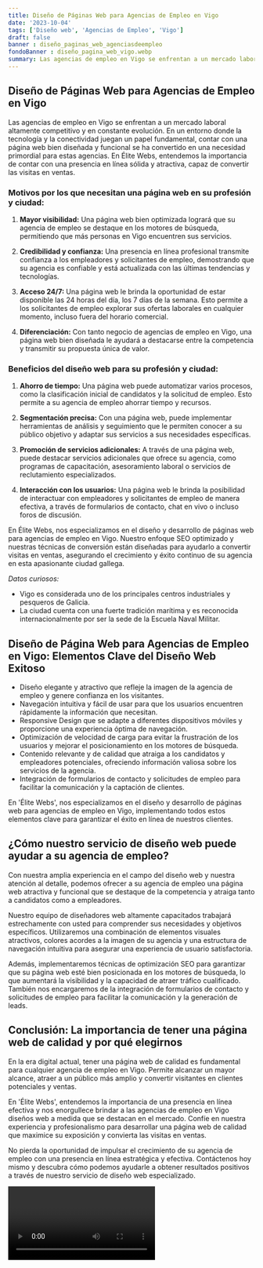 ```yaml
---
title: Diseño de Páginas Web para Agencias de Empleo en Vigo
date: '2023-10-04'
tags: ['Diseño web', 'Agencias de Empleo', 'Vigo']
draft: false
banner : diseño_paginas_web_agenciasdeempleo
fondoBanner : diseño_pagina_web_vigo.webp
summary: Las agencias de empleo en Vigo se enfrentan a un mercado laboral altamente competitivo y en constante evolución. En un entorno donde la tecnología y la conectividad juegan un papel fundamental, contar con una página web bien diseñada y funcional se ha convertido en una necesidad primordial para estas agencias. En Élite Webs, entendemos la importancia de contar con una presencia en línea sólida y atractiva, capaz de convertir las visitas en ventas.
---
```


## Diseño de Páginas Web para Agencias de Empleo en Vigo

Las agencias de empleo en Vigo se enfrentan a un mercado laboral altamente competitivo y en constante evolución. En un entorno donde la tecnología y la conectividad juegan un papel fundamental, contar con una página web bien diseñada y funcional se ha convertido en una necesidad primordial para estas agencias. En Élite Webs, entendemos la importancia de contar con una presencia en línea sólida y atractiva, capaz de convertir las visitas en ventas.

### Motivos por los que necesitan una página web en su profesión y ciudad:

1. **Mayor visibilidad:** Una página web bien optimizada logrará que su agencia de empleo se destaque en los motores de búsqueda, permitiendo que más personas en Vigo encuentren sus servicios.

2. **Credibilidad y confianza:** Una presencia en línea profesional transmite confianza a los empleadores y solicitantes de empleo, demostrando que su agencia es confiable y está actualizada con las últimas tendencias y tecnologías.

3. **Acceso 24/7:** Una página web le brinda la oportunidad de estar disponible las 24 horas del día, los 7 días de la semana. Esto permite a los solicitantes de empleo explorar sus ofertas laborales en cualquier momento, incluso fuera del horario comercial.

4. **Diferenciación:** Con tanto negocio de agencias de empleo en Vigo, una página web bien diseñada le ayudará a destacarse entre la competencia y transmitir su propuesta única de valor.

### Beneficios del diseño web para su profesión y ciudad:

1. **Ahorro de tiempo:** Una página web puede automatizar varios procesos, como la clasificación inicial de candidatos y la solicitud de empleo. Esto permite a su agencia de empleo ahorrar tiempo y recursos.

2. **Segmentación precisa:** Con una página web, puede implementar herramientas de análisis y seguimiento que le permiten conocer a su público objetivo y adaptar sus servicios a sus necesidades específicas.

3. **Promoción de servicios adicionales:** A través de una página web, puede destacar servicios adicionales que ofrece su agencia, como programas de capacitación, asesoramiento laboral o servicios de reclutamiento especializados.

4. **Interacción con los usuarios:** Una página web le brinda la posibilidad de interactuar con empleadores y solicitantes de empleo de manera efectiva, a través de formularios de contacto, chat en vivo o incluso foros de discusión.

En Élite Webs, nos especializamos en el diseño y desarrollo de páginas web para agencias de empleo en Vigo. Nuestro enfoque SEO optimizado y nuestras técnicas de conversión están diseñadas para ayudarlo a convertir visitas en ventas, asegurando el crecimiento y éxito continuo de su agencia en esta apasionante ciudad gallega.

*Datos curiosos:*
- Vigo es considerada uno de los principales centros industriales y pesqueros de Galicia.
- La ciudad cuenta con una fuerte tradición marítima y es reconocida internacionalmente por ser la sede de la Escuela Naval Militar.

<GifSeo />

<Cta />

## Diseño de Página Web para Agencias de Empleo en Vigo: Elementos Clave del Diseño Web Exitoso

- Diseño elegante y atractivo que refleje la imagen de la agencia de empleo y genere confianza en los visitantes.
- Navegación intuitiva y fácil de usar para que los usuarios encuentren rápidamente la información que necesitan.
- Responsive Design que se adapte a diferentes dispositivos móviles y proporcione una experiencia óptima de navegación.
- Optimización de velocidad de carga para evitar la frustración de los usuarios y mejorar el posicionamiento en los motores de búsqueda.
- Contenido relevante y de calidad que atraiga a los candidatos y empleadores potenciales, ofreciendo información valiosa sobre los servicios de la agencia.
- Integración de formularios de contacto y solicitudes de empleo para facilitar la comunicación y la captación de clientes.

En 'Élite Webs', nos especializamos en el diseño y desarrollo de páginas web para agencias de empleo en Vigo, implementando todos estos elementos clave para garantizar el éxito en línea de nuestros clientes.

## ¿Cómo nuestro servicio de diseño web puede ayudar a su agencia de empleo?

Con nuestra amplia experiencia en el campo del diseño web y nuestra atención al detalle, podemos ofrecer a su agencia de empleo una página web atractiva y funcional que se destaque de la competencia y atraiga tanto a candidatos como a empleadores.

Nuestro equipo de diseñadores web altamente capacitados trabajará estrechamente con usted para comprender sus necesidades y objetivos específicos. Utilizaremos una combinación de elementos visuales atractivos, colores acordes a la imagen de su agencia y una estructura de navegación intuitiva para asegurar una experiencia de usuario satisfactoria.

Además, implementaremos técnicas de optimización SEO para garantizar que su página web esté bien posicionada en los motores de búsqueda, lo que aumentará la visibilidad y la capacidad de atraer tráfico cualificado. También nos encargaremos de la integración de formularios de contacto y solicitudes de empleo para facilitar la comunicación y la generación de leads.

## Conclusión: La importancia de tener una página web de calidad y por qué elegirnos

En la era digital actual, tener una página web de calidad es fundamental para cualquier agencia de empleo en Vigo. Permite alcanzar un mayor alcance, atraer a un público más amplio y convertir visitantes en clientes potenciales y ventas.

En 'Élite Webs', entendemos la importancia de una presencia en línea efectiva y nos enorgullece brindar a las agencias de empleo en Vigo diseños web a medida que se destacan en el mercado. Confíe en nuestra experiencia y profesionalismo para desarrollar una página web de calidad que maximice su exposición y convierta las visitas en ventas.

No pierda la oportunidad de impulsar el crecimiento de su agencia de empleo con una presencia en línea estratégica y efectiva. Contáctenos hoy mismo y descubra cómo podemos ayudarle a obtener resultados positivos a través de nuestro servicio de diseño web especializado.

<Video />

<CtaBot job='Agencias de Empleo' city='Vigo'/>

<Gmaps query='Vigo+españa+maps' />